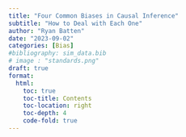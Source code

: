 ```yaml
---
title: "Four Common Biases in Causal Inference" 
subtitle: "How to Deal with Each One"
author: "Ryan Batten"
date: "2023-09-02"
categories: [Bias]
#bibliography: sim_data.bib
# image : "standards.png"
draft: true
format: 
  html:
    toc: true
    toc-title: Contents
    toc-location: right
    toc-depth: 4
    code-fold: true
---
```

